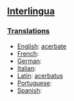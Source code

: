 ==[[Interlingua]]==
===[[Translations]]===
*[[English]]: [[acerbate]]
*[[French]]: [[]] 
*[[German]]: [[]] 
*[[Italian]]: [[]] 
*[[Latin]]: [[acerbatus]]
*[[Portuguese]]: [[]] 
*[[Spanish]]: [[]]